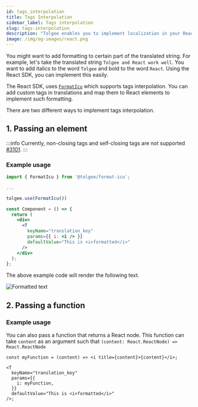 ```yaml
---
id: tags_interpolation
title: Tags Interpolation
sidebar_label: Tags interpolation
slug: tags-interpolation
description: "Tolgee enables you to implement localization in your React application with ease. You can integrate Tolgee in your React application using Tolgee's SDK for React. Moreover, the SDK supports Tags Interpolation. Learn more about Tags Interpolation and how to use them."
image: /img/og-images/react.png
---
```


You might want to add formatting to certain part of the translated string. For example, let's take the translated string `Tolgee and React work well`. You want to add italics to the word `Tolgee` and bold to the word `React`. Using the React SDK, you can implement this easily.

The React SDK, uses [`FormatIcu`](/formatting.mdx#icu-formatter) which supports tags interpolation. You can add custom tags in translations and map them to React elements to implement such formatting.

There are two different ways to implement tags interpolation.

## 1. Passing an element

:::info
Currently, non-closing tags and self-closing tags are not supported [#3101](https://github.com/tolgee/tolgee-js/issues/3101).
:::

### Example usage

```jsx
import { FormatIcu } from '@tolgee/format-icu';

...

tolgee.use(FormatIcu())
```

```jsx
const Component = () => {
  return (
    <div>
      <T
        keyName="translation_key"
        params={{ i: <i /> }}
        defaultValue="This is <i>formatted</i>"
      />
    </div>
  );
};
```

The above example code will render the following text.

![Formatted text](/img/docs/text_formatted.png)

## 2. Passing a function

### Example usage

You can also pass a function that returns a React node. This function can take `content` as an argument such that `(content: React.ReactNode) => React.ReactNode`

```tsx
const myFunction = (content) => <i title={content}>{content}</i>;

<T
  keyName="translation_key"
  params={{
    i: myFunction,
  }}
  defaultValue="This is <i>formatted</i>"
/>;
```
